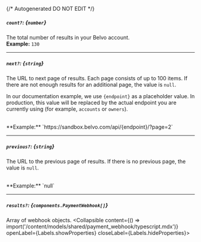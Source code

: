 {/* Autogenerated DO NOT EDIT  */}

##### `count?`: *{`number`}*
The total number of results in your Belvo account.
<br/>
**Example:** `130`

---
##### `next?`: *{`string`}*
The URL to next page of results. Each page consists of up to 100 items. If there are not enough results for an additional page, the value is `null`.

In our documentation example, we use `{endpoint}` as a placeholder value. In production, this value will be replaced by the actual endpoint you are currently using (for example, `accounts` or `owners`).

<br/>
**Example:** `https://sandbox.belvo.com/api/{endpoint}/?page=2`

---
##### `previous?`: *{`string`}*
The URL to the previous page of results. If there is no previous page, the
value is `null`.

<br/>
**Example:** `null`

---
##### `results?`: *{`components.PaymentWebhook[]`}*
Array of webhook objects.
<Collapsible content={() => import('/content/models/shared/payment_webhook/typescript.mdx')} openLabel={Labels.showProperties} closeLabel={Labels.hideProperties}>
</Collapsible>


